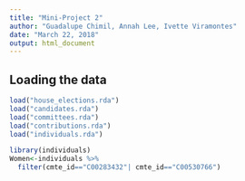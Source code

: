 ```yaml
---
title: "Mini-Project 2"
author: "Guadalupe Chimil, Annah Lee, Ivette Viramontes"
date: "March 22, 2018"
output: html_document
---
```


## Loading the data
```r
load("house_elections.rda")
load("candidates.rda")
load("committees.rda")
load("contributions.rda")
load("individuals.rda")
```

```r
library(individuals)
Women<-individuals %>%
  filter(cmte_id=="C00283432"| cmte_id=="C00530766") 
```

